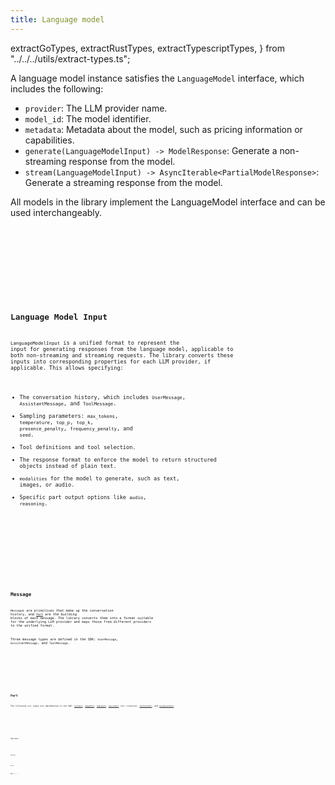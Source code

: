 ```yaml
---
title: Language model
---
```


  extractGoTypes,
  extractRustTypes,
  extractTypescriptTypes,
} from "../../../utils/extract-types.ts";

A language model instance satisfies the `LanguageModel` interface, which includes the following:

- `provider`: The LLM provider name.
- `model_id`: The model identifier.
- `metadata`: Metadata about the model, such as pricing information or capabilities.
- `generate(LanguageModelInput) -> ModelResponse`: Generate a non-streaming response from the model.
- `stream(LanguageModelInput) -> AsyncIterable<PartialModelResponse>`: Generate a streaming response from the model.

All models in the library implement the LanguageModel interface and can be used interchangeably.

<Tabs>
  <TabItem label="TypeScript">
    <Code code={jsGetModelCode} lang="typescript" title="get-model.ts" />
  </TabItem>
  <TabItem label="Rust">
    <Code code={rustGetModelCode} lang="rust" title="mod.rs" />
  </TabItem>
  <TabItem label="Go">
    <Code code={goGetModelCode} lang="go" title="model.go" />
  </TabItem>
</Tabs>

## Language Model Input

`LanguageModelInput` is a unified format to represent the input for generating responses from the language model, applicable to both non-streaming and streaming requests. The library converts these inputs into corresponding properties for each LLM provider, if applicable. This allows specifying:

- The conversation history, which includes `UserMessage`, `AssistantMessage`, and `ToolMessage`.
- Sampling parameters: `max_tokens`, `temperature`, `top_p`, `top_k`, `presence_penalty`, `frequency_penalty`, and `seed`.
- Tool definitions and tool selection.
- The response format to enforce the model to return structured objects instead of plain text.
- `modalities` for the model to generate, such as text, images, or audio.
- Specific part output options like `audio`, `reasoning`.

<Tabs>
  <TabItem label="TypeScript">
    <Code
      code={extractTypescriptTypes(["LanguageModelInput"])}
      lang="typescript"
      title="types.ts"
    />
  </TabItem>
  <TabItem label="Rust">
    <Code
      code={extractRustTypes(["LanguageModelInput"])}
      lang="rust"
      title="types.rs"
    />
  </TabItem>
  <TabItem label="Go">
    <Code
      code={extractGoTypes(["LanguageModelInput"])}
      lang="go"
      title="types.go"
    />
  </TabItem>
</Tabs>

## Message

`Message`s are primitives that make up the conversation history, and [`Part`](#part) are the building blocks of each message. The library converts them into a format suitable for the underlying LLM provider and maps those from different providers to the unified format.

Three message types are defined in the SDK: `UserMessage`, `AssistantMessage`, and `ToolMessage`.

<Tabs>
  <TabItem label="TypeScript">
    <Code
      code={extractTypescriptTypes(["Message", "UserMessage", "AssistantMessage", "ToolMessage"])}
      lang="typescript"
      title="types.ts"
    />
  </TabItem>
  <TabItem label="Rust">
    <Code
      code={extractRustTypes(["Message", "UserMessage", "AssistantMessage", "ToolMessage"])}
      lang="rust"
      title="types.rs"
    />
  </TabItem>
  <TabItem label="Go">
    <Code
      code={extractGoTypes(["Message", "UserMessage", "AssistantMessage", "ToolMessage"])}
      lang="go"
      title="types.go"
    />
  </TabItem>
</Tabs>

## Part

The following `Part` types are implemented in the SDK: [`TextPart`](#text-part), [`ImagePart`](#image-part), [`AudioPart`](#audio-part), [`SourcePart`](#source-part) (for citation), [`ToolCallPart`](#tool-call-part), and [`ToolResultPart`](#tool-result-part).

<Tabs>
  <TabItem label="TypeScript">
    <Code
      code={extractTypescriptTypes([
        "Part",
      ])}
      lang="typescript"
      title="types.ts"
    />
  </TabItem>
  <TabItem label="Rust">
    <Code
      code={extractRustTypes([
        "Part",
      ])}
      lang="rust"
      title="types.rs"
    />
  </TabItem>
  <TabItem label="Go">
    <Code
      code={extractGoTypes([
        "Part",
      ])}
      lang="go"
      title="types.go"
    />
  </TabItem>
</Tabs>

### Text Part

<Tabs>
  <TabItem label="TypeScript">
    <Code
      code={extractTypescriptTypes(["TextPart"])}
      lang="typescript"
      title="types.ts"
    />
  </TabItem>
  <TabItem label="Rust">
    <Code
      code={extractRustTypes(["TextPart"])}
      lang="rust"
      title="types.rs"
    />
  </TabItem>
  <TabItem label="Go">
    <Code
      code={extractGoTypes(["TextPart"])}
      lang="go"
      title="types.go"
    />
  </TabItem>
</Tabs>

### Image Part

<Tabs>
  <TabItem label="TypeScript">
    <Code
      code={extractTypescriptTypes(["ImagePart"])}
      lang="typescript"
      title="types.ts"
    />
  </TabItem>
  <TabItem label="Rust">
    <Code
      code={extractRustTypes(["ImagePart"])}
      lang="rust"
      title="types.rs"
    />
  </TabItem>
  <TabItem label="Go">
    <Code
      code={extractGoTypes(["ImagePart"])}
      lang="go"
      title="types.go"
    />
  </TabItem>
</Tabs>

### Audio Part

<Tabs>
  <TabItem label="TypeScript">
    <Code
      code={extractTypescriptTypes(["AudioPart", "AudioFormat"])}
      lang="typescript"
      title="types.ts"
    />
  </TabItem>
  <TabItem label="Rust">
    <Code
      code={extractRustTypes(["AudioPart", "AudioFormat"])}
      lang="rust"
      title="types.rs"
    />
  </TabItem>
  <TabItem label="Go">
    <Code
      code={extractGoTypes(["AudioPart", "AudioFormat"])}
      lang="go"
      title="types.go"
    />
  </TabItem>
</Tabs>

### Source Part

<Tabs>
  <TabItem label="TypeScript">
    <Code
      code={extractTypescriptTypes(["SourcePart"])}
      lang="typescript"
      title="types.ts"
    />
  </TabItem>
  <TabItem label="Rust">
    <Code
      code={extractRustTypes(["SourcePart"])}
      lang="rust"
      title="types.rs"
    />
  </TabItem>
  <TabItem label="Go">
    <Code
      code={extractGoTypes(["SourcePart"])}
      lang="go"
      title="types.go"
    />
  </TabItem>
</Tabs>

### Tool Call Part

<Aside>
  Tool calls are implemented as a `Part` instead of being a property of the
  `AssistantMessage`.
</Aside>

<Tabs>
  <TabItem label="TypeScript">
    <Code
      code={extractTypescriptTypes(["ToolCallPart"])}
      lang="typescript"
      title="types.ts"
    />
  </TabItem>
  <TabItem label="Rust">
    <Code
      code={extractRustTypes(["ToolCallPart"])}
      lang="rust"
      title="types.rs"
    />
  </TabItem>
  <TabItem label="Go">
    <Code
      code={extractGoTypes(["ToolCallPart"])}
      lang="go"
      title="types.go"
    />
  </TabItem>
</Tabs>

### Tool Result Part

<Aside>
  The `ToolResultPart` content is an array of `Part` instead of a string or an
  object. This enables non-text results to be returned for LLM providers that
  support them (e.g., Anthropic Function Calling supports images in tool
  results).
</Aside>

<Tabs>
  <TabItem label="TypeScript">
    <Code
      code={extractTypescriptTypes(["ToolResultPart"])}
      lang="typescript"
      title="types.ts"
    />
  </TabItem>
  <TabItem label="Rust">
    <Code
      code={extractRustTypes(["ToolResultPart"])}
      lang="rust"
      title="types.rs"
    />
  </TabItem>
  <TabItem label="Go">
    <Code
      code={extractGoTypes(["ToolResultPart"])}
      lang="go"
      title="types.go"
    />
  </TabItem>
</Tabs>

### Reasoning Part

<Tabs>
  <TabItem label="TypeScript">
    <Code
      code={extractTypescriptTypes(["ReasoningPart"])}
      lang="typescript"
      title="types.ts"
    />
  </TabItem>
  <TabItem label="Rust">
    <Code
      code={extractRustTypes(["ReasoningPart"])}
      lang="rust"
      title="types.rs"
    />
  </TabItem>
  <TabItem label="Go">
    <Code
      code={extractGoTypes(["ReasoningPart"])}
      lang="go"
      title="types.go"
    />
  </TabItem>
</Tabs>

## Model Response

The response from the language model is represented as a `ModelResponse` that includes:

- `content`: An array of `Part` that represents the generated content, which usually comes from the `AssistantMessage`.
- `usage`: Token usage information, if available.
- `cost`: The estimated cost of the request, if the model's pricing information is provided.

<Tabs>
  <TabItem label="TypeScript">
    <Code
      code={extractTypescriptTypes(["ModelResponse", "ModelUsage", "ModelTokensDetails"])}
      lang="typescript"
      title="types.ts"
    />
  </TabItem>
  <TabItem label="Rust">
    <Code
      code={extractRustTypes(["ModelResponse", "ModelUsage", "ModelTokensDetails"])}
      lang="rust"
      title="types.rs"
    />
  </TabItem>
  <TabItem label="Go">
    <Code
      code={extractGoTypes(["ModelResponse", "ModelUsage", "ModelTokensDetails"])}
      lang="go"
      title="types.go"
    />
  </TabItem>
</Tabs>

For streaming calls, the response is represented as a series of `PartialModelResponse` objects that include:

- `delta`: A `PartDelta` and its index in the eventual `content` array.
- `usage`: Token usage information, if available.

<Tabs>
  <TabItem label="TypeScript">
    <Code
      code={extractTypescriptTypes(["ContentDelta", "PartialModelResponse"])}
      lang="typescript"
      title="types.ts"
    />
  </TabItem>
  <TabItem label="Rust">
    <Code
      code={extractRustTypes(["ContentDelta", "PartialModelResponse"])}
      lang="rust"
      title="types.rs"
    />
  </TabItem>
  <TabItem label="Go">
    <Code
      code={extractGoTypes(["ContentDelta", "PartialModelResponse"])}
      lang="go"
      title="types.go"
    />
  </TabItem>
</Tabs>

All SDKs provide the `StreamAccumulator` utility to help build the final `ModelResponse` from a stream of `PartialModelResponse`.
